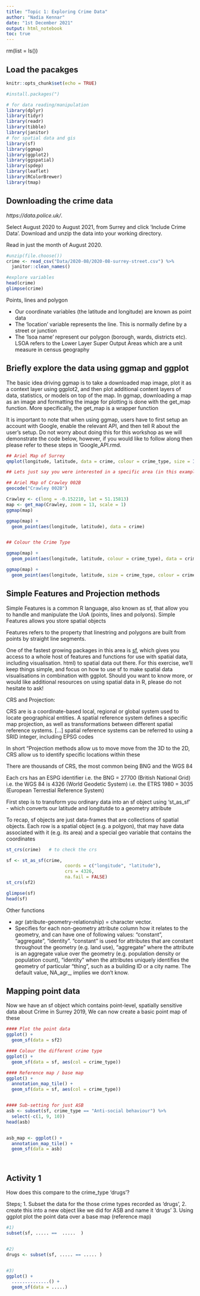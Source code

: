 ```yaml
---
title: "Topic 1: Exploring Crime Data"
author: "Nadia Kennar"
date: "1st December 2021"
output: html_notebook
toc: true
---
```


rm(list = ls())

## Load the pacakges


```r
knitr::opts_chunk$set(echo = TRUE)

#install.packages(")

# for data reading/manipulation 
library(dplyr)
library(tidyr)
library(readr)
library(tibble)
library(janitor)
# for spatial data and gis
library(sf)
library(ggmap)
library(ggplot2)
library(ggspatial)
library(spdep)
library(leaflet) 
library(RColorBrewer)
library(tmap)

```


  
## Downloading the crime data 

 *https://data.police.uk/*. 

Select August 2020 to August 2021, from Surrey and click 'Include Crime Data'. Download and unzip the data into your working directory.

Read in just the month of August 2020. 


```r
#unzip(file.choose())
crime <- read_csv("Data/2020-08/2020-08-surrey-street.csv") %>% 
  janitor::clean_names() 

#explore variables
head(crime)
glimpse(crime)
```


Points, lines and polygon 

- Our coordinate variables (the latitude and longitude) are known as point data 
- The 'location' variable represents the line. This is normally define by a street or junction 
- The 'lsoa name' represent our polygon (borough, wards, districts etc). LSOA refers to the Lower Layer Super Output Areas which are a unit measure in census geography 



## Briefly explore the data using ggmap and ggplot

The basic idea driving ggmap is to take a downloaded map image, plot it as a context layer using ggplot2, and then plot additional content layers of data, statistics, or models on top of the map. In ggmap, downloading a map as an image and formatting the image for plotting is done with the get_map function. More specifically, the get_map is a wrapper function

It is important to note that when using ggmap, users have to first setup an account with Google, enable the relevant API, and then tell R about the user's setup. Do not worry about doing this for this workshop as we will demonstrate the code below, however, if you would like to follow along then please refer to these steps in 'Google_API.rmd. 


```r
## Ariel Map of Surrey
qmplot(longitude, latitude, data = crime, colour = crime_type, size = I(3), darken = .3)

## Lets just say you were interested in a specific area (in this example we will use Crawley 002B)

## Ariel Map of Crawley 002B
geocode("Crawley 002B")

Crawley <- c(long = -0.152210, lat = 51.15813)
map <- get_map(Crawley, zoom = 13, scale = 1)
ggmap(map)

ggmap(map) +
  geom_point(aes(longitude, latitude), data = crime) 


## Colour the Crime Type

ggmap(map) +
  geom_point(aes(longitude, latitude, colour = crime_type), data = crime) 

ggmap(map) +
  geom_point(aes(longitude, latitude, size = crime_type, colour = crime_type), data = crime) 
```




## Simple Features and Projection methods

Simple Features is a common R language, also known as sf, that allow you to handle and manipulate the UoA (points, lines and polyons). Simple Features allows you store spatial objects

Features refers to the property that linestring and polygons are built from points by straight line segments. 

One of the fastest growing packages in this area is [sf](https://github.com/r-spatial/sf), which gives you access to a whole host of features and functions for use with spatial data, including visualisation. html) to spatial data out there. For this exercise, we'll keep things simple, and focus on how to use sf to make spatial data visualisations in combination with ggplot. Should you want to know more, or would like additional resources on using spatial data in R, please do not hesitate to ask!


CRS and Projection: 

CRS are  is a coordinate-based local, regional or global system used to locate geographical entities. A spatial reference system defines a specific map projection, as well as transformations between different spatial reference systems. […] spatial reference systems can be referred to using a SRID integer, including EPSG codes

In short "Projection methods allow us to move move from the 3D to the 2D, CRS allow us to identify specific locations within these 

There are thousands of CRS, the most common being BNG and the WGS 84 

Each crs has an ESPG identifier
i.e. the BNG = 27700 (British National Grid)
i.e. the WGS 84 is 4326 (World Geodetic System)
i.e. the ETRS 1980 = 3035 (European Terrestial Reference System)


First step is to transform you ordinary data into an sf object using 'st_as_sf' - which converts our latitude and longitutde to a geometry attribute

To recap, sf objects are just data-frames that are collections of spatial objects. Each row is a spatial object (e.g. a polgyon), that may have data associated with it (e.g. its area) and a special geo variable that contains the coordinates


```r
st_crs(crime)   # to check the crs

sf <- st_as_sf(crime,                                
                      coords = c("longitude", "latitude"),
                      crs = 4326,     
                      na.fail = FALSE)
st_crs(sf2)

glimpse(sf)
head(sf)
```


Other functions 

- agr (atribute-geometry-relationship) = character vector. 
- Specifies for each non-geometry attribute column how it relates to the geometry, and can have one of following values: "constant", "aggregate", "identity". "constant" is used for attributes that are constant throughout the geometry (e.g. land use), "aggregate" where the attribute is an aggregate value over the geometry (e.g. population density or population count), "identity" when the attributes uniquely identifies the geometry of particular "thing", such as a building ID or a city name. The default value, NA_agr_, implies we don't know.



## Mapping point data 

Now we have an sf object which contains point-level, spatially sensitive data about Crime in Surrey 2019, We can now create a basic point map of these


```r
#### Plot the point data
ggplot() + 
  geom_sf(data = sf2)

#### Colour the different crime type
ggplot() + 
  geom_sf(data = sf, aes(col = crime_type))

#### Reference map / base map  
ggplot() + 
  annotation_map_tile() +
  geom_sf(data = sf, aes(col = crime_type))


#### Sub-setting for just ASB 
asb <- subset(sf, crime_type == "Anti-social behaviour") %>% 
  select(-c(1, 9, 10))
head(asb)


asb_map <- ggplot() +
  annotation_map_tile() +
  geom_sf(data = asb)




```








## Activity 1

How does this compare to the crime_type 'drugs'?

Steps; 
1. Subset the data for the those crime types recorded as 'drugs', 
2. create this into a new object like we did for ASB and name it 'drugs' 
3. Using ggplot plot the point data over a base map (reference map)


```r

#1)
subset(sf, ..... ==  .....  )


#2) 
drugs <- subset(sf, ..... == ..... ) 


#3)
ggplot() +
  ..............() +
  geom_sf(data = .....) 

```











